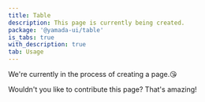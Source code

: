```yaml
---
title: Table
description: This page is currently being created.
package: '@yamada-ui/table'
is_tabs: true
with_description: true
tab: Usage
---
```


We're currently in the process of creating a page.😘

Wouldn't you like to contribute this page? That's amazing!
